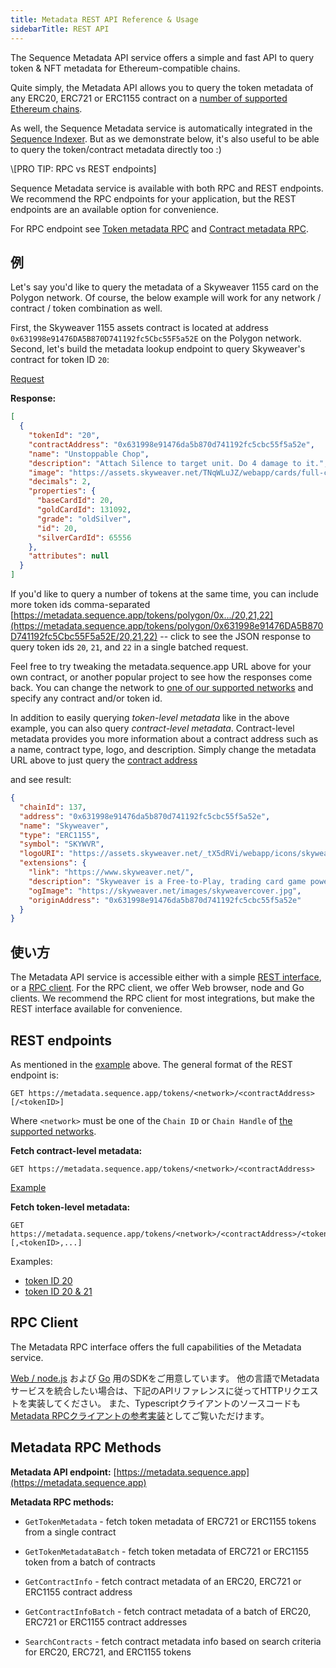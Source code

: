 ```yaml
---
title: Metadata REST API Reference & Usage
sidebarTitle: REST API
---
```


The Sequence Metadata API service offers a simple and fast API to query token & NFT metadata
for Ethereum-compatible chains.

Quite simply, the Metadata API allows you to query the token metadata of any ERC20, ERC721 or ERC1155
contract on a [number of supported Ethereum chains](https://status.sequence.info).

As well, the Sequence Metadata service is automatically integrated in the [Sequence Indexer](/api-references/indexer/overview).
But as we demonstrate below, it's also useful to be able to query the token/contract metadata directly too :)

<Note>
  \[PRO TIP: RPC vs REST endpoints]

  Sequence Metadata service is available with both RPC and REST endpoints. We recommend the RPC endpoints
  for your application, but the REST endpoints are an available option for convenience.

  For RPC endpoint see [Token metadata RPC](/api-references/metadata/examples/token-metadata) and [Contract metadata RPC](/api-references/metadata/examples/contract-metadata).
</Note>

## 例
Let's say you'd like to query the metadata of a Skyweaver 1155 card on the Polygon network. Of course,  the
below example will work for any network / contract / token combination as well.

First, the Skyweaver 1155 assets contract is located at address `0x631998e91476DA5B870D741192fc5Cbc55F5a52E`
on the Polygon network. Second, let's build the metadata lookup endpoint to query Skyweaver's contract
for token ID `20`:

[Request](https://metadata.sequence.app/tokens/polygon/0x631998e91476DA5B870D741192fc5Cbc55F5a52E/20)

**Response:**

```json
[
  {
    "tokenId": "20",
    "contractAddress": "0x631998e91476da5b870d741192fc5cbc55f5a52e",
    "name": "Unstoppable Chop",
    "description": "Attach Silence to target unit. Do 4 damage to it.",
    "image": "https://assets.skyweaver.net/TNqWLuJZ/webapp/cards/full-cards/6x/20-silver.png",
    "decimals": 2,
    "properties": {
      "baseCardId": 20,
      "goldCardId": 131092,
      "grade": "oldSilver",
      "id": 20,
      "silverCardId": 65556
    },
    "attributes": null
  }
]
```

If you'd like to query a number of tokens at the same time, you can include more token ids comma-separated [https://metadata.sequence.app/tokens/polygon/0x.../20,21,22](https://metadata.sequence.app/tokens/polygon/0x631998e91476DA5B870D741192fc5Cbc55F5a52E/20,21,22) -- click
to see the JSON response to query token ids `20`, `21`, and `22` in a single batched request.

Feel free to try tweaking the metadata.sequence.app URL above for your own contract, or another popular
project to see how the responses come back. You can change the network to [one of our supported networks](/)
and specify any contract and/or token id.

In addition to easily querying _token-level metadata_ like in the above example, you can also query _contract-level metadata_.
Contract-level metadata provides you more information about a contract address such as a name, contract type, logo, and description.
Simply change the metadata URL above to just query the [contract address](https://metadata.sequence.app/tokens/polygon/0x631998e91476DA5B870D741192fc5Cbc55F5a52E)

and see result:

```json
{
  "chainId": 137,
  "address": "0x631998e91476da5b870d741192fc5cbc55f5a52e",
  "name": "Skyweaver",
  "type": "ERC1155",
  "symbol": "SKYWVR",
  "logoURI": "https://assets.skyweaver.net/_tX5dRVi/webapp/icons/skyweaver-token.png",
  "extensions": {
    "link": "https://www.skyweaver.net/",
    "description": "Skyweaver is a Free-to-Play, trading card game powered by Polygon and Ethereum.",
    "ogImage": "https://skyweaver.net/images/skyweavercover.jpg",
    "originAddress": "0x631998e91476da5b870d741192fc5cbc55f5a52e"
  }
}
```

## 使い方
The Metadata API service is accessible either with a simple [REST interface](#rest-endpoints), or a [RPC client](#rpc-client).
For the RPC client, we offer Web browser, node and Go clients. We recommend the RPC client for most integrations, but
make the REST interface available for convenience.

## REST endpoints
As mentioned in the [example](#example) above. The general format of the REST endpoint is:

```
GET https://metadata.sequence.app/tokens/<network>/<contractAddress>[/<tokenID>]
```

Where `<network>` must be one of the `Chain ID` or `Chain Handle` of [the supported networks](/).

**Fetch contract-level metadata:**

```
GET https://metadata.sequence.app/tokens/<network>/<contractAddress>
```

[Example](https://metadata.sequence.app/tokens/polygon/0x631998e91476DA5B870D741192fc5Cbc55F5a52E)

**Fetch token-level metadata:**

```
GET https://metadata.sequence.app/tokens/<network>/<contractAddress>/<tokenID>[,<tokenID>,...]
```

Examples:
- [token ID 20](https://metadata.sequence.app/tokens/polygon/0x631998e91476DA5B870D741192fc5Cbc55F5a52E/20)
- [token ID 20 & 21](https://metadata.sequence.app/tokens/polygon/0x631998e91476DA5B870D741192fc5Cbc55F5a52E/20,21)

## RPC Client
The Metadata RPC interface offers the full capabilities of the Metadata service.

[Web / node.js](https://github.com/0xsequence/sequence.js) および [Go](https://github.com/0xsequence/go-sequence) 用のSDKをご用意しています。
他の言語でMetadataサービスを統合したい場合は、下記のAPIリファレンスに従ってHTTPリクエストを実装してください。
また、Typescriptクライアントのソースコードも[Metadata RPCクライアントの参考実装](https://github.com/0xsequence/sequence.js/blob/master/packages/services/metadata/src/metadata.gen.ts)としてご覧いただけます。

## Metadata RPC Methods
**Metadata API endpoint:** [https://metadata.sequence.app](https://metadata.sequence.app)

**Metadata RPC methods:**
-   `GetTokenMetadata` - fetch token metadata of ERC721 or ERC1155 tokens from a single contract

-   `GetTokenMetadataBatch` - fetch token metadata of ERC721 or ERC1155 token from a batch of contracts

-   `GetContractInfo` - fetch contract metadata of an ERC20, ERC721 or ERC1155 contract address

-   `GetContractInfoBatch` - fetch contract metadata of a batch of ERC20, ERC721 or ERC1155 contract addresses

-   `SearchContracts` - fetch contract metadata info based on search criteria for ERC20, ERC721, and ERC1155 tokens